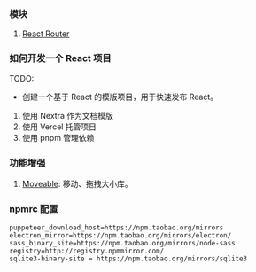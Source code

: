 ### 模块

1. [React Router](./React_Router.mdx)

### 如何开发一个 React 项目

TODO:

- 创建一个基于 React 的模版项目，用于快速发布 React。

1. 使用 Nextra 作为文档模版
2. 使用 Vercel 托管项目
3. 使用 pnpm 管理依赖

### 功能增强

1. [Moveable](https://daybrush.com/moveable/): 移动、拖拽大小库。<Badge github="https://github.com/daybrush/moveable" npm="moveable" />

### npmrc 配置

```
puppeteer_download_host=https://npm.taobao.org/mirrors
electron_mirror=https://npm.taobao.org/mirrors/electron/
sass_binary_site=https://npm.taobao.org/mirrors/node-sass
registry=http://registry.npmmirror.com/
sqlite3-binary-site = https://npm.taobao.org/mirrors/sqlite3
```
